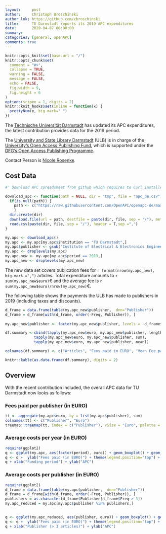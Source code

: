 ```yaml
---
layout:     post
author:     Christoph Broschinski
author_lnk: https://github.com/cbroschinski
title:      TU Darmstadt reports its 2019 APC expenditures
date:       2020-04-07 08:00:00
summary:    
categories: [general, openAPC]
comments: true
---
```



```r
knitr::opts_knit$set(base.url = "/")
knitr::opts_chunk$set(
  comment = "#>",
  collapse = TRUE,
  warning = FALSE, 
  message = FALSE,
  echo = FALSE,
  fig.width = 9,
  fig.height = 6
)
options(scipen = 1, digits = 2)
knitr::knit_hooks$set(inline = function(x) {
  prettyNum(x, big.mark=" ")
})
```

The [Technische Universität Darmstadt](https://www.tu-darmstadt.de) has updated its APC expenditures, the latest contribution provides data for the 2019 period.

The [University and State Library Darmstadt ](https://www.ulb.tu-darmstadt.de/service/start/index.en.jsp) (ULB) is in charge of the [University's Open Access Publishing Fund](https://www.ulb.tu-darmstadt.de/service/elektronisches_publizieren/oa_publikationsfond/index.en.jsp), which is supported under the [DFG's Open Access Publishing Programme](http://www.dfg.de/en/research_funding/programmes/infrastructure/lis/funding_opportunities/open_access/).

Contact Person is [Nicole Rosenke](mailto:oa-fonds@ulb.tu-darmstadt.de).

## Cost Data

```r
#' Download APC spreadsheet from github which requires to Curl installed

download_apc <- function(path = NULL, dir = "tmp", file = "apc_de.csv"){
  if(is.null(path)) {
    path <- c("https://raw.githubusercontent.com/OpenAPC/openapc-de/master/data/apc_de.csv")
    } 
  dir.create(dir) 
  download.file(url = path, destfile = paste(dir, file, sep = "/"), method = "curl")
  read.csv(paste(dir, file, sep = "/"), header = T,sep =",")
}

my.apc <- download_apc()
my.apc <- my.apc[my.apc$institution == "TU Darmstadt",]
my.apc$publisher <- gsub("Institute of Electrical & Electronics Engineers \\(IEEE\\)", "IEEE", my.apc$publisher)
my.apc <- droplevels(my.apc)
my.apc_new <- my.apc[my.apc$period == 2019,]
my.apc_new <- droplevels(my.apc_new)
```

The new data set covers publication fees for `r format(nrow(my.apc_new), big.mark =",")` articles. Total expenditure amounts to `r sum(my.apc_new$euro)`€ and the average fee is `r sum(my.apc_new$euro)/nrow(my.apc_new)`€.

The following table shows the payments the ULB has made to publishers in 2019 (including taxes and discounts).

```r
d_frame = data.frame(table(my.apc_new$publisher,  dnn="Publisher"))                 
d_frame = d_frame[with(d_frame, order(-Freq, Publisher)), ]                                           
                                    
my.apc_new$publisher <- factor(my.apc_new$publisher, levels =  d_frame$Publisher)

df.summary <-cbind(tapply(my.apc_new$euro, my.apc_new$publisher, length),
             tapply(my.apc_new$euro, my.apc_new$publisher, sum),
             tapply(my.apc_new$euro, my.apc_new$publisher, mean))

colnames(df.summary) <- c("Articles", "Fees paid in EURO", "Mean Fee paid")

knitr::kable(as.data.frame(df.summary), digits = 2)
```

## Overview

With the recent contribution included, the overall APC data for TU Darmstadt now looks as follows: 

### Fees paid per publisher (in EURO)

```r
tt <- aggregate(my.apc$euro, by = list(my.apc$publisher), sum)
colnames(tt) <- c("Publisher", "Euro")
treemap::treemap(tt, index = c("Publisher"), vSize = "Euro", palette = "Paired")
```

###  Average costs per year (in EURO)

```r
require(ggplot2)
q <- ggplot(my.apc, aes(factor(period), euro)) + geom_boxplot() + geom_point()
q <- q +  ylab("Fees paid (in EURO)") + theme(legend.position="top") + theme_bw(base_size = 18)
q + xlab("Funding period") + ylab("APC")
```

###  Average costs per publisher (in EURO)

```r
require(ggplot2)
d_frame = data.frame(table(my.apc$publisher,  dnn="Publisher"))                 
d_frame = d_frame[with(d_frame, order(-Freq, Publisher)), ]
publishers = as.character(d_frame$Publisher[d_frame$Freq > 3])
my.apc_reduced = my.apc[my.apc$publisher %in% publishers,]

  
q <- ggplot(my.apc_reduced, aes(publisher, euro)) + geom_boxplot() + geom_point()
q <- q +  ylab("Fees paid (in EURO)") + theme(legend.position="top") + theme_bw(base_size = 18) + coord_flip()
q + xlab("Publisher (> 3 articles)") + ylab("APC")
```

